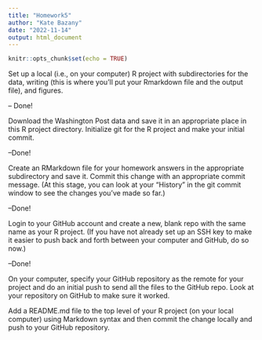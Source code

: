 ```yaml
---
title: "Homework5"
author: "Kate Bazany"
date: "2022-11-14"
output: html_document
---
```


```r
knitr::opts_chunk$set(echo = TRUE)
```

Set up a local (i.e., on your computer) R project with subdirectories for the data, writing (this is where you’ll put your Rmarkdown file and the output file), and figures.

-- Done!

Download the Washington Post data and save it in an appropriate place in this R project directory.
Initialize git for the R project and make your initial commit.

--Done!

Create an RMarkdown file for your homework answers in the appropriate subdirectory and save it. Commit this change with an appropriate commit message. (At this stage, you can look at your “History” in the git commit window to see the changes you’ve made so far.)

--Done!

Login to your GitHub account and create a new, blank repo with the same name as your R project. (If you have not already set up an SSH key to make it easier to push back and forth between your computer and GitHub, do so now.)

--Done!

On your computer, specify your GitHub repository as the remote for your project and do an initial push to send all the files to the GitHub repo. Look at your repository on GitHub to make sure it worked.



Add a README.md file to the top level of your R project (on your local computer) using Markdown syntax and then commit the change locally and push to your GitHub repository.


